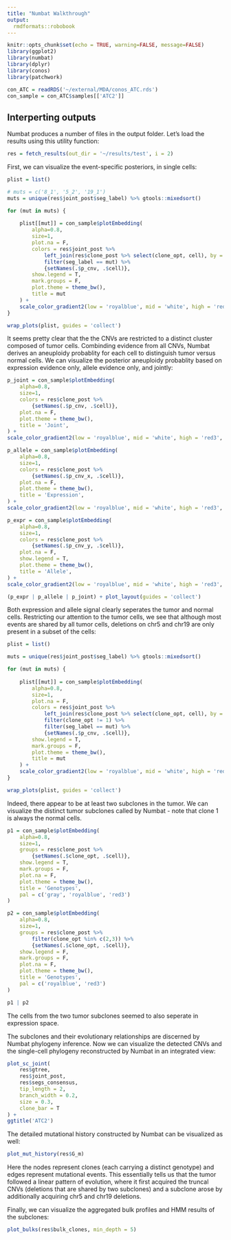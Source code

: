 ```yaml
---
title: "Numbat Walkthrough"
output:
  rmdformats::robobook
---
```



```r
knitr::opts_chunk$set(echo = TRUE, warning=FALSE, message=FALSE)
library(ggplot2)
library(numbat)
library(dplyr)
library(conos)
library(patchwork)
```

```r
con_ATC = readRDS('~/external/MDA/conos_ATC.rds')
con_sample = con_ATC$samples[['ATC2']]
```

## Interperting outputs
Numbat produces a number of files in the output folder. Let's load the results using this utility function:
```r
res = fetch_results(out_dir = '~/results/test', i = 2)
```

First, we can visualize the event-specific posteriors, in single cells:
```r

plist = list()

# muts = c('8_1', '5_2', '19_1')
muts = unique(res$joint_post$seg_label) %>% gtools::mixedsort()

for (mut in muts) {
    
    plist[[mut]] = con_sample$plotEmbedding(
        alpha=0.8,
        size=1, 
        plot.na = F, 
        colors = res$joint_post %>%
            left_join(res$clone_post %>% select(clone_opt, cell), by = 'cell') %>%
            filter(seg_label == mut) %>%
            {setNames(.$p_cnv, .$cell)},
        show.legend = T,
        mark.groups = F,
        plot.theme = theme_bw(),
        title = mut
    ) +
    scale_color_gradient2(low = 'royalblue', mid = 'white', high = 'red3', midpoint = 0.5, limits = c(0,1))
}

wrap_plots(plist, guides = 'collect')
```

It seems pretty clear that the the CNVs are restricted to a distinct cluster composed of tumor cells. Combinding evidence from all CNVs, Numbat derives an aneuploidy probablity for each cell to distinguish tumor versus normal cells. We can visualize the posterior aneuploidy probablity based on expression evidence only, allele evidence only, and jointly:
```r

p_joint = con_sample$plotEmbedding(
    alpha=0.8,
    size=1, 
    colors = res$clone_post %>%
        {setNames(.$p_cnv, .$cell)},
    plot.na = F,
    plot.theme = theme_bw(),
    title = 'Joint',
) +
scale_color_gradient2(low = 'royalblue', mid = 'white', high = 'red3', midpoint = 0.5)

p_allele = con_sample$plotEmbedding(
    alpha=0.8,
    size=1, 
    colors = res$clone_post %>%
        {setNames(.$p_cnv_x, .$cell)},
    plot.na = F,
    plot.theme = theme_bw(),
    title = 'Expression',
) +
scale_color_gradient2(low = 'royalblue', mid = 'white', high = 'red3', midpoint = 0.5)

p_expr = con_sample$plotEmbedding(
    alpha=0.8,
    size=1, 
    colors = res$clone_post %>%
        {setNames(.$p_cnv_y, .$cell)},
    plot.na = F,
    show.legend = T,
    plot.theme = theme_bw(),
    title = 'Allele',
) +
scale_color_gradient2(low = 'royalblue', mid = 'white', high = 'red3', midpoint = 0.5)

(p_expr | p_allele | p_joint) + plot_layout(guides = 'collect')

```
Both expression and allele signal clearly seperates the tumor and normal cells.
Restricting our attention to the tumor cells, we see that although most events are shared by all tumor cells, deletions on chr5 and chr19 are only present in a subset of the cells:
```r

plist = list()

muts = unique(res$joint_post$seg_label) %>% gtools::mixedsort()

for (mut in muts) {
    
    plist[[mut]] = con_sample$plotEmbedding(
        alpha=0.8,
        size=1, 
        plot.na = F, 
        colors = res$joint_post %>%
            left_join(res$clone_post %>% select(clone_opt, cell), by = 'cell') %>%
            filter(clone_opt != 1) %>%
            filter(seg_label == mut) %>%
            {setNames(.$p_cnv, .$cell)},
        show.legend = T,
        mark.groups = F,
        plot.theme = theme_bw(),
        title = mut
    ) +
    scale_color_gradient2(low = 'royalblue', mid = 'white', high = 'red3', midpoint = 0.5, limits = c(0,1))
}

wrap_plots(plist, guides = 'collect')
```

Indeed, there appear to be at least two subclones in the tumor. We can visualize the distinct tumor subclones called by Numbat - note that clone 1 is always the normal cells.
```r

p1 = con_sample$plotEmbedding(
    alpha=0.8,
    size=1, 
    groups = res$clone_post %>%
        {setNames(.$clone_opt, .$cell)},
    show.legend = T,
    mark.groups = F,
    plot.na = F,
    plot.theme = theme_bw(),
    title = 'Genotypes',
    pal = c('gray', 'royalblue', 'red3')
)

p2 = con_sample$plotEmbedding(
    alpha=0.8,
    size=1, 
    groups = res$clone_post %>%
        filter(clone_opt %in% c(2,3)) %>%
        {setNames(.$clone_opt, .$cell)},
    show.legend = F,
    mark.groups = F,
    plot.na = F,
    plot.theme = theme_bw(),
    title = 'Genotypes',
    pal = c('royalblue', 'red3')
)

p1 | p2
```
The cells from the two tumor subclones seemed to also seperate in expression space.

The subclones and their evolutionary relationships are discerned by Numbat phylogeny inference. Now we can visualize the detected CNVs and the single-cell phylogeny reconstructed by Numbat in an integrated view:
```r
plot_sc_joint(
    res$gtree,
    res$joint_post,
    res$segs_consensus,
    tip_length = 2,
    branch_width = 0.2,
    size = 0.3,
    clone_bar = T
) +
ggtitle('ATC2')
```
The detailed mutational history constructed by Numbat can be visualized as well:
```r
plot_mut_history(res$G_m)
```
Here the nodes represent clones (each carrying a distinct genotype) and edges represent mutational events. This essentially tells us that the tumor followed a linear pattern of evolution, where it first acquired the truncal CNVs (deletions that are shared by two subclones) and a subclone arose by additionally acquiring chr5 and chr19 deletions.

Finally, we can visualize the aggregated bulk profiles and HMM results of the subclones:
```r
plot_bulks(res$bulk_clones, min_depth = 5)
```
